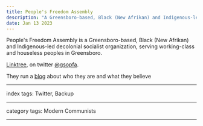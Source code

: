 ```yaml
---
title: People's Freedom Assembly
description: "A Greensboro-based, Black (New Afrikan) and Indigenous-led decolonial socialist organization, serving working-class and houseless peoples in Greensboro."
date: Jan 13 2023
---
```


People's Freedom Assembly is a Greensboro-based, Black (New Afrikan) and Indigenous-led decolonial socialist organization, serving working-class and houseless peoples in Greensboro.

[Linktree](https://linktr.ee/gsopfa), on twitter [@gsopfa](https://twitter.com/gsopfa).

They run a [blog](https://medium.com/@peoplesfreedomassembly) about who they are and what they believe

---

index tags: Twitter, Backup

---

category tags: Modern Communists

---
